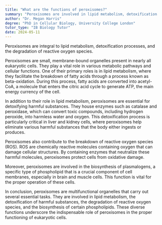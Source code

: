 ```yaml
---
title: "What are the functions of peroxisomes?"
summary: "Peroxisomes are involved in lipid metabolism, detoxification processes, and the breakdown of reactive oxygen species."
author: "Dr. Megan Harris"
degree: "PhD in Cellular Biology, University College London"
tutor_type: "IB Biology Tutor"
date: 2024-05-11
---
```


Peroxisomes are integral to lipid metabolism, detoxification processes, and the degradation of reactive oxygen species.

Peroxisomes are small, membrane-bound organelles present in nearly all eukaryotic cells. They play a vital role in various metabolic pathways and cellular functions. One of their primary roles is in lipid metabolism, where they facilitate the breakdown of fatty acids through a process known as beta-oxidation. During this process, fatty acids are converted into acetyl-CoA, a molecule that enters the citric acid cycle to generate ATP, the main energy currency of the cell.

In addition to their role in lipid metabolism, peroxisomes are essential for detoxifying harmful substances. They house enzymes such as catalase and peroxidase, which can convert toxic compounds, including hydrogen peroxide, into harmless water and oxygen. This detoxification process is particularly critical in liver and kidney cells, where peroxisomes help eliminate various harmful substances that the body either ingests or produces.

Peroxisomes also contribute to the breakdown of reactive oxygen species (ROS). ROS are chemically reactive molecules containing oxygen that can damage cellular structures. By containing enzymes that neutralize these harmful molecules, peroxisomes protect cells from oxidative damage.

Moreover, peroxisomes are involved in the biosynthesis of plasmalogens, a specific type of phospholipid that is a crucial component of cell membranes, especially in brain and muscle cells. This function is vital for the proper operation of these cells.

In conclusion, peroxisomes are multifunctional organelles that carry out several essential tasks. They are involved in lipid metabolism, the detoxification of harmful substances, the degradation of reactive oxygen species, and the biosynthesis of certain phospholipids. These diverse functions underscore the indispensable role of peroxisomes in the proper functioning of eukaryotic cells.
    